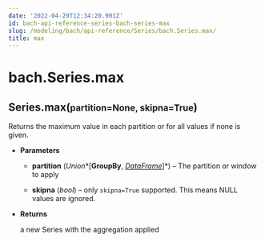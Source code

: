 ```yaml
---
date: '2022-04-29T12:34:20.901Z'
id: bach-api-reference-series-bach-series-max
slug: /modeling/bach/api-reference/Series/bach.Series.max/
title: max
---
```


# bach.Series.max

<div class="method">
<h2 class="signature-class"><span class="additional-name">Series.</span><span class="name">max(</span><small class="parameter-list"><span class="parameter" id="partition">partition=None</span>, <span class="parameter" id="skipna">skipna=True</span></small>)</h2>


<div class="content">

Returns the maximum value in each partition or for all values if none is given.


* **Parameters**

    
    * **partition** (*Union**[**GroupBy**, *[*DataFrame*](/docs/modeling/bach/api-reference/DataFrame/bach.DataFrame/#bach.DataFrame)*]*) – The partition or window to apply


    * **skipna** (*bool*) – only `skipna=True` supported. This means NULL values are ignored.



* **Returns**

    a new Series with the aggregation applied



</div>

</div>
